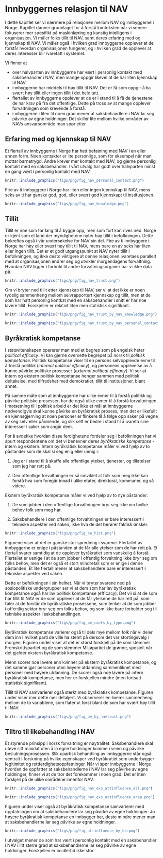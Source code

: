 # Innbyggernes relasjon til NAV

I dette kapitlet ser vi nærmere på relasjonen mellom NAV og innbyggerne i Norge.
Kapitlet danner grunnlaget for å forstå konteksten når vi senere fokuserer mer spesifikt på maskinlæring og kunstig intelligens i organisasjon. 
Vi måler folks tillit til NAV, samt deres erfaring med og kjennskap til NAV.
Vi måler også i hvilken grad innbyggerne opplever at de forstår hvordan organisasjonen fungerer, og i hvilken grad de opplever at deres interesser blir ivaretatt i systemet.

Vi finner at 

- over halvparten av innbyggerne har vært i personlig kontakt med saksbehandler i NAV, men mange oppgir likevel at de har liten kjennskap til NAV.
- innbyggerne har middels til høy tillit til NAV. Det er få som oppgir å ha svært høy tillit eller ingen tillit i det hele tatt.
- flertallet av innbyggerne opplever at de er i stand til å få de tjenestene de har krav på fra det offentlige. Dette på tross av at mange opplever forvaltningen som krevende å forstå.
- innbyggerne i liten til noen grad mener at saksbehandlere i NAV lar seg påvirke av egne holdninger. Det skiller lite mellom hvilke områder av NAVs ansvarsområde man spør etter.


## Erfaring med og kjennskap til NAV

Et flertall av innbyggerne i Norge har hatt befatning med NAV i en eller annen form. 
Noen kontakter er lite personlige, som for eksempel når man mottar barnetrygd.
Andre krever mer kontakt med NAV, og gjerne personlig kontakt med en saksbehandler.
I vårt utvalg har godt over halvparten minst en gang vært i personlig kontakt med NAV.

```r
knitr::include_graphics("figs/png/fig_nav_personal_contact.png")
```

Fire av ti innbyggere i Norge har liten eller ingen kjennskap til NAV, mens seks av ti har ganske god, god, eller svært god kjennskapt til institusjonen.


```r
knitr::include_graphics("figs/png/fig_nav_knowledge.png")
```


## Tillit
Tillit er noe som tar lang til å bygge opp, men som fort kan rives ned.
Norge er kjent som et land der myndighetene nyter høy tillit i befolkningen.
Dette bekreftes også i vår undersøkelse for NAV sin del.
Fire av ti innbyggere i Norge har høy eller svært høy tillit til NAV, mens bare en av seks har liten eller ingen tillit.
Det er et godt utgangspunkt at NAV nyter tillit i befolkningen, og ikke desto viktigere at denne relasjonen ivaretaes parallelt med at organisasjonen endrer seg og utvikler morgendagens forvaltning.
Hvordan NAV ligger i forhold til andre forvaltningsorganer har vi ikke data på.

```r
knitr::include_graphics("figs/png/fig_nav_trust.png")
```

Om vi bryter ned tillit etter kjennskap til NAV, ser vi at det ikke er noen tydelig sammenheng mellom selvrapportert kjennskap og tillit, men at de som har hatt personlig kontkat med en saksbehandler i snitt er har noe lavere tillit. Forskjeller er relativt liten men statistisk signifikant.


```r
knitr::include_graphics("figs/png/fig_nav_trust_by_nav_knowledge.png")
```

```r
knitr::include_graphics("figs/png/fig_nav_trust_by_nav_personal_contact.png")
```


## Byråkratisk kompetanse

I statsvitenskapen opererer man med et begrep som på engelsk heter *political efficacy*.
Vi kan gjerne oversette begrepet på norsk til *politisk kompetanse*.
Politisk kompetanse viser til en persons selvopplevde evne til å forstå politikk (*internal political efficacy*), og personens opplevelse av å kunne påvirke politiske prosesser (*external political efficacy*).
Vi ser at intern og ekstern politisk kompetanse henger sammen med politisk deltakelse, med tilfredshet med demokratiet, tillit til institusjoner, blant annet.

På samme måte som at innbyggerne har ulike evner til å forstå politikk og påvirke politiske prosesser, har de også ulike evner til å forstå forvaltningen.
I motsetning til i politisk arbeid er det ikke et mål at innbyggerne nødvendigvis skal kunne påvirke en byråkratisk prosess, men det er likefullt en kjennsgjerning at noen personer er flinkere til å følge opp saker på vegne av seg selv eller pårørende, og slik sett er bedre i stand til å ivareta sine interesser i saker som angår dem.

For å avdekke hvordan disse ferdighetene fordeler seg i befolkningen har vi spurt respondentene om det vi benevner deres *byråkratiske kompetanse* - intern og ekstern.
Intern byråkratisk kompetanse måler vi ved hjelp av to påstander som de skal si seg enig eller uenig i:

1. 	Jeg er i stand til å skaffe alle offentlige ytelser, tjenester, og tillatelser som jeg har rett på.

2. 	Den offentlige forvaltningen er så innviklet at folk som meg ikke kan forstå hva som foregår innad i ulike etater, direktorat, kommuner, og så videre.

Ekstern byråkratisk kompetanse måler vi ved hjelp av to nye påstander:

1. De som jobber i den offentlige forvaltningen bryr seg ikke om hvilke behov folk som meg har.

2. Saksbehandlere i den offentlige forvaltningen er bare interessert i tekniske aspekter ved saken, ikke hva de det berører faktisk ønsker.


```r
knitr::include_graphics("figs/png/fig_be_hist.png")
```

Figurene viser at det er ganske stor spredning i svarene.
Flertallet av innbyggerne er enige i påstanden at de får alle ytelser som de har rett på. 
Et flertall svarer samtidig at de opplever byråkratiet som vanskelig å forstå.
Flertallet er uenige i at de som jobber i offentlig forvaltning ikke bryr seg om folks behov, men det er også et stort mindretall som er enige i denne påstanden.
Et lite flertall mener at saksbehandlere bare er interessert i tekniske aspekter ved saken.

Dette er befolkningen i sin helhet.
Når vi bryter svarene ned på sosiopolitiske undergrupper ser vi at dem som har lav byråkratisk kompetanse også har lav politisk kompetanse (efficacy).
Det vil si at de som har tillit til NAV er de som opplever at de får ytelsene de har rett på, som føler at de forstår de byråkratiske prosessene, som tenker at de som jobber i offentlig sektor bryr seg om folks behov, og som ikke bare forholder seg til tekniske aspekter i saksbehandlingen.

```r
knitr::include_graphics("figs/png/fig_be_coefs_by_type.png")
```

Byråkratisk kompetanse varierer også til dels mye mellom folk når vi deler dem inn i hvilket parti de ville ha stemt på dersom det var stortingsvalg i morgen.
Figuren under viser at det er størst forskjell på de som stemmer Fremskrittspartiet og de som stemmer Miljøpartiet de grønne, spesielt når det gjelder ekstern byråkratisk kompetanse.

Menn scorer noe lavere enn kvinner på ekstern byråkratisk kompetanse, og det samme gjør personer uten høyere utdanning sammenliknet med personer med høyere utdanning. 
De scorer også noe lavere på intern byråkratisk kompetanse, men her er forskjellen mindre (men fortsatt statistisk signifikant).

Tillit til NAV samvarierer også sterkt med byråkratisk kompetanse.
Figuren under viser mer dette mer detaljert.
Vi observerer en lineær sammenheng mellom de to variablene, som flater ut først blant de som har svært høy tillit til NAV.

```r
knitr::include_graphics("figs/png/fig_be_by_navtrust.png")
```



## Tiltro til likebehandling i NAV

Et styrende prinsipp i norsk forvaltning er nøytralitet:
Saksbehandlere skal utøve sitt mandat uten å la egne holdninger komme i veien og påvirke beslutningsprosessen.
Slik upartisk behandling av innbyggerne står også sentralt i forskning på hvilke egenskaper ved byråkratiet som underbygger legitimitet og rettferdighetsoppfatninger.
Når vi spør innbyggerne i Norge hvordan de oppfatter at saksbehandlerne i NAV lar seg påvirke av egne holdninger, finner vi at de tror det forekommer i noen grad.
Det er liten forskjell på de ulike områdene innenfor NAV.

```r
knitr::include_graphics("figs/png/fig_nav_exp_attinfluence_all.png")
```


```r
knitr::include_graphics("figs/png/fig_nav_exp_attinfluence_area.png")
```

Figuren under viser også at byråkratisk kompetanse samvarierer med oppfatningen om at saksbehandlere lar seg påvirke av egne holdninger:
Jo høyere byråkratisk kompetanse en innbygger har, desto mindre mener man at saksbehandlerne lar seg påvirke av egne holdninger.

```r
knitr::include_graphics("figs/png/fig_attinfluence_by_be.png")
```

I utvalget mener de som har vært i personlig kontakt med en saksbehandler i NAV i litt større grad at saksbehandlerne lar seg påvirke av egne holdninger. 
Forskjellen er imidlertid ikke stor.


